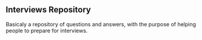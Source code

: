 ## Interviews Repository

Basicaly a repository of questions and answers, with the purpose of helping people to prepare for interviews.
